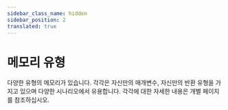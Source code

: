 ```yaml
---
sidebar_class_name: hidden
sidebar_position: 2
translated: true
---
```


# 메모리 유형

다양한 유형의 메모리가 있습니다.
각각은 자신만의 매개변수, 자신만의 반환 유형을 가지고 있으며 다양한 시나리오에서 유용합니다.
각각에 대한 자세한 내용은 개별 페이지를 참조하십시오.
